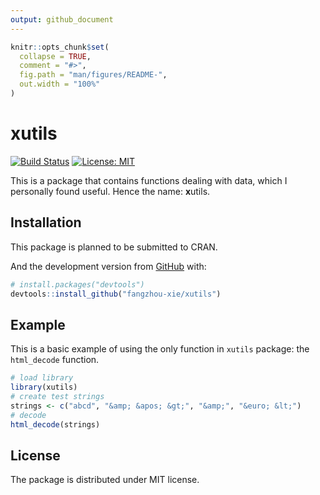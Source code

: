 ```yaml
---
output: github_document
---
```


<!-- README.md is generated from README.Rmd. Please edit that file -->

```r
knitr::opts_chunk$set(
  collapse = TRUE,
  comment = "#>",
  fig.path = "man/figures/README-",
  out.width = "100%"
)
```

# xutils

<!-- badges: start -->
[![Build Status](https://travis-ci.org/fangzhou-xie/xutils.svg?branch=main)](https://travis-ci.org/fangzhou-xie/xutils)
[![License: MIT](https://img.shields.io/badge/License-MIT-yellow.svg)](https://opensource.org/licenses/MIT)
<!-- badges: end -->

This is a package that contains functions dealing with data,
which I personally found useful. Hence the name:
**x**utils.

## Installation

This package is planned to be submitted to CRAN.
<!-- You can install the released version of xutils from [CRAN](https://CRAN.R-project.org) with: -->

<!-- ``` r -->
<!-- install.packages("xutils") -->
<!-- ``` -->

And the development version from [GitHub](https://github.com/) with:

``` r
# install.packages("devtools")
devtools::install_github("fangzhou-xie/xutils")
```
## Example

This is a basic example of using the only function in `xutils` package: the `html_decode` function.

```r
# load library
library(xutils)
# create test strings
strings <- c("abcd", "&amp; &apos; &gt;", "&amp;", "&euro; &lt;")
# decode
html_decode(strings)
```

## License

The package is distributed under MIT license.
